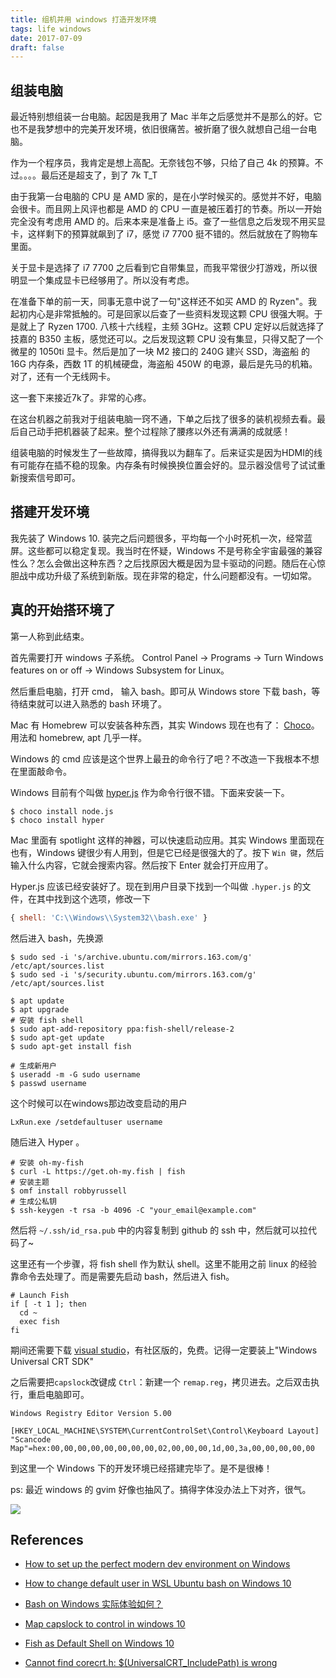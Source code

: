 ```yaml
---
title: 组机并用 windows 打造开发环境
tags: life windows
date: 2017-07-09
draft: false
---
```


## 组装电脑

最近特别想组装一台电脑。起因是我用了 Mac 半年之后感觉并不是那么的好。它也不是我梦想中的完美开发环境，依旧很痛苦。被折磨了很久就想自己组一台电脑。

作为一个程序员，我肯定是想上高配。无奈钱包不够，只给了自己 4k 的预算。不过。。。。最后还是超支了，到了 7k T_T

由于我第一台电脑的 CPU 是 AMD 家的，是在小学时候买的。感觉并不好，电脑会很卡。而且网上风评也都是 AMD 的 CPU 一直是被压着打的节奏。所以一开始完全没有考虑用 AMD 的。后来本来是准备上 i5。查了一些信息之后发现不用买显卡，这样剩下的预算就飙到了 i7，感觉 i7 7700 挺不错的。然后就放在了购物车里面。

关于显卡是选择了 i7 7700 之后看到它自带集显，而我平常很少打游戏，所以很明显一个集成显卡已经够用了。所以没有考虑。

在准备下单的前一天，同事无意中说了一句"这样还不如买 AMD 的 Ryzen"。我起初内心是非常抵触的。可是回家以后查了一些资料发现这颗 CPU 很强大啊。于是就上了 Ryzen 1700. 八核十六线程，主频 3GHz。这颗 CPU 定好以后就选择了技嘉的 B350 主板，感觉还可以。之后发现这颗 CPU 没有集显，只得又配了一个微星的 1050ti 显卡。然后是加了一块 M2 接口的 240G 建兴 SSD，海盗船 的 16G 内存条，西数 1T 的机械硬盘，海盗船 450W 的电源，最后是先马的机箱。对了，还有一个无线网卡。

这一套下来接近7k了。非常的心疼。

在这台机器之前我对于组装电脑一窍不通，下单之后找了很多的装机视频去看。最后自己动手把机器装了起来。整个过程除了腰疼以外还有满满的成就感！

组装电脑的时候发生了一些故障，搞得我以为翻车了。后来证实是因为HDMI的线有可能存在插不稳的现象。内存条有时候换换位置会好的。显示器没信号了试试重新搜索信号即可。

## 搭建开发环境

我先装了 Windows 10. 装完之后问题很多，平均每一个小时死机一次，经常蓝屏。这些都可以稳定复现。我当时在怀疑，Windows 不是号称全宇宙最强的兼容性么？怎么会做出这种东西？之后找原因大概是因为显卡驱动的问题。随后在心惊胆战中成功升级了系统到新版。现在非常的稳定，什么问题都没有。一切如常。

## 真的开始搭环境了

第一人称到此结束。

首先需要打开 windows 子系统。 Control Panel -> Programs -> Turn Windows features on or off -> Windows Subsystem for Linux。

然后重启电脑，打开 cmd， 输入 bash。即可从 Windows store 下载 bash，等待结束就可以进入熟悉的 bash 环境了。

Mac 有 Homebrew 可以安装各种东西，其实 Windows 现在也有了： [Choco](https://chocolatey.org/)。用法和 homebrew, apt 几乎一样。

Windows 的 cmd 应该是这个世界上最丑的命令行了吧？不改造一下我根本不想在里面敲命令。

Windows 目前有个叫做 [hyper.js](https://hyper.is/) 作为命令行很不错。下面来安装一下。

```console
$ choco install node.js
$ choco install hyper
```

Mac 里面有 spotlight 这样的神器，可以快速启动应用。其实 Windows 里面现在也有，Windows 键很少有人用到，但是它已经是很强大的了。按下 `Win 键`，然后输入什么内容，它就会搜索内容。然后按下 Enter 就会打开应用了。

Hyper.js 应该已经安装好了。现在到用户目录下找到一个叫做 `.hyper.js` 的文件，在其中找到这个选项，修改一下

```js
{ shell: 'C:\\Windows\\System32\\bash.exe' }
```

然后进入 bash，先换源

```console
$ sudo sed -i 's/archive.ubuntu.com/mirrors.163.com/g' /etc/apt/sources.list
$ sudo sed -i 's/security.ubuntu.com/mirrors.163.com/g' /etc/apt/sources.list
```

```console
$ apt update
$ apt upgrade
# 安装 fish shell
$ sudo apt-add-repository ppa:fish-shell/release-2
$ sudo apt-get update
$ sudo apt-get install fish
```

```console
# 生成新用户
$ useradd -m -G sudo username
$ passwd username
```

这个时候可以在windows那边改变启动的用户

```console
LxRun.exe /setdefaultuser username
```

随后进入 Hyper 。

```console
# 安装 oh-my-fish
$ curl -L https://get.oh-my.fish | fish
# 安装主题
$ omf install robbyrussell
# 生成公私钥
$ ssh-keygen -t rsa -b 4096 -C "your_email@example.com"
```

然后将 `~/.ssh/id_rsa.pub` 中的内容复制到 github 的 ssh 中，然后就可以拉代码了~

这里还有一个步骤，将 fish shell 作为默认 shell。这里不能用之前 linux 的经验靠命令去处理了。而是需要先启动 bash，然后进入 fish。

```console
# Launch Fish
if [ -t 1 ]; then
  cd ~
  exec fish
fi
```

期间还需要下载 [visual studio](https://www.visualstudio.com/)，有社区版的，免费。记得一定要装上"Windows Universal CRT SDK"

之后需要把`capslock`改键成 `Ctrl`：新建一个 `remap.reg`，拷贝进去。之后双击执行，重启电脑即可。
```console
Windows Registry Editor Version 5.00

[HKEY_LOCAL_MACHINE\SYSTEM\CurrentControlSet\Control\Keyboard Layout]
"Scancode Map"=hex:00,00,00,00,00,00,00,00,02,00,00,00,1d,00,3a,00,00,00,00,00
```


到这里一个 Windows 下的开发环境已经搭建完毕了。是不是很棒！

ps: 最近 windows 的 gvim 好像也抽风了。搞得字体没办法上下对齐，很气。

![](https://ww1.sinaimg.cn/large/8112eefdgy1fi0tkxnxnfj20s40jt74d.jpg)

## References

* [How to set up the perfect modern dev environment on Windows](https://char.gd/blog/2017/how-to-set-up-the-perfect-modern-dev-environment-on-windows)

* [How to change default user in WSL Ubuntu bash on Windows 10](https://askubuntu.com/questions/816732/how-to-change-default-user-in-wsl-ubuntu-bash-on-windows-10)

* [Bash on Windows 实际体验如何？](https://www.zhihu.com/question/42228124)

* [Map capslock to control in windows 10](https://superuser.com/questions/949385/map-capslock-to-control-in-windows-10)

* [Fish as Default Shell on Windows 10](https://www.kennethreitz.org/essays/fish-as-default-shell-on-windows-10)

* [Cannot find corecrt.h: $(UniversalCRT_IncludePath) is wrong](https://stackoverflow.com/questions/38290169/cannot-find-corecrt-h-universalcrt-includepath-is-wrong)